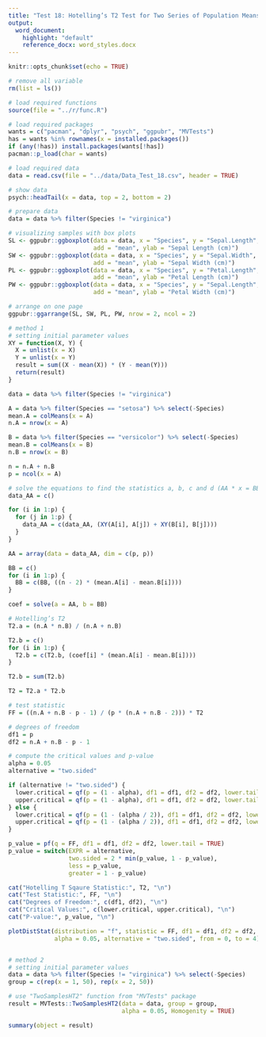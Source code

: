```yaml
---
title: "Test 18: Hotelling’s T2 Test for Two Series of Population Means"
output:
  word_document:
    highlight: "default"
    reference_docx: word_styles.docx
---
```


```r
knitr::opts_chunk$set(echo = TRUE)
```

```r
# remove all variable
rm(list = ls())

# load required functions
source(file = "../r/func.R")

# load required packages
wants = c("pacman", "dplyr", "psych", "ggpubr", "MVTests")
has = wants %in% rownames(x = installed.packages())
if (any(!has)) install.packages(wants[!has])
pacman::p_load(char = wants)

# load required data
data = read.csv(file = "../data/Data_Test_18.csv", header = TRUE)

# show data
psych::headTail(x = data, top = 2, bottom = 2)
```

```r
# prepare data
data = data %>% filter(Species != "virginica")

# visualizing samples with box plots
SL <- ggpubr::ggboxplot(data = data, x = "Species", y = "Sepal.Length",
                        add = "mean", ylab = "Sepal Length (cm)")
SW <- ggpubr::ggboxplot(data = data, x = "Species", y = "Sepal.Width",
                        add = "mean", ylab = "Sepal Width (cm)")
PL <- ggpubr::ggboxplot(data = data, x = "Species", y = "Petal.Length",
                        add = "mean", ylab = "Petal Length (cm)")
PW <- ggpubr::ggboxplot(data = data, x = "Species", y = "Sepal.Length",
                        add = "mean", ylab = "Petal Width (cm)")

# arrange on one page
ggpubr::ggarrange(SL, SW, PL, PW, nrow = 2, ncol = 2)

```


```r
# method 1
# setting initial parameter values
XY = function(X, Y) {
  X = unlist(x = X)
  Y = unlist(x = Y)
  result = sum((X - mean(X)) * (Y - mean(Y)))
  return(result)
}

data = data %>% filter(Species != "virginica")

A = data %>% filter(Species == "setosa") %>% select(-Species)
mean.A = colMeans(x = A)
n.A = nrow(x = A)

B = data %>% filter(Species == "versicolor") %>% select(-Species)
mean.B = colMeans(x = B)
n.B = nrow(x = B)

n = n.A + n.B
p = ncol(x = A)

# solve the equations to find the statistics a, b, c and d (AA * x = BB)
data_AA = c()

for (i in 1:p) {
  for (j in 1:p) {
    data_AA = c(data_AA, (XY(A[i], A[j]) + XY(B[i], B[j])))
  }
}

AA = array(data = data_AA, dim = c(p, p))

BB = c()
for (i in 1:p) {
  BB = c(BB, ((n - 2) * (mean.A[i] - mean.B[i])))
}

coef = solve(a = AA, b = BB)

# Hotelling’s T2
T2.a = (n.A * n.B) / (n.A + n.B)

T2.b = c()
for (i in 1:p) {
  T2.b = c(T2.b, (coef[i] * (mean.A[i] - mean.B[i])))
}

T2.b = sum(T2.b)

T2 = T2.a * T2.b

# test statistic 
FF = ((n.A + n.B - p - 1) / (p * (n.A + n.B - 2))) * T2

# degrees of freedom
df1 = p
df2 = n.A + n.B - p - 1

# compute the critical values and p-value
alpha = 0.05
alternative = "two.sided"

if (alternative != "two.sided") {
  lower.critical = qf(p = (1 - alpha), df1 = df1, df2 = df2, lower.tail = FALSE)
  upper.critical = qf(p = (1 - alpha), df1 = df1, df2 = df2, lower.tail = TRUE)
} else {
  lower.critical = qf(p = (1 - (alpha / 2)), df1 = df1, df2 = df2, lower.tail = FALSE)
  upper.critical = qf(p = (1 - (alpha / 2)), df1 = df1, df2 = df2, lower.tail = TRUE)
}

p_value = pf(q = FF, df1 = df1, df2 = df2, lower.tail = TRUE)
p_value = switch(EXPR = alternative,
                 two.sided = 2 * min(p_value, 1 - p_value),
                 less = p_value,
                 greater = 1 - p_value)

cat("Hotelling T Sqaure Statistic:", T2, "\n")
cat("Test Statistic:", FF, "\n")
cat("Degrees of Freedom:", c(df1, df2), "\n")
cat("Critical Values:", c(lower.critical, upper.critical), "\n")
cat("P-value:", p_value, "\n")

plotDistStat(distribution = "f", statistic = FF, df1 = df1, df2 = df2,
             alpha = 0.05, alternative = "two.sided", from = 0, to = 4)


# method 2
# setting initial parameter values
data = data %>% filter(Species != "virginica") %>% select(-Species)
group = c(rep(x = 1, 50), rep(x = 2, 50))

# use "TwoSamplesHT2" function from "MVTests" package
result = MVTests::TwoSamplesHT2(data = data, group = group, 
                                alpha = 0.05, Homogenity = TRUE)

summary(object = result)
```
